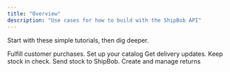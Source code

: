 ```yaml
---
title: "Overview"
description: "Use cases for how to build with the ShipBob API"
---
```


Start with these simple tutorials, then dig deeper.

<CardGroup cols={2}>
  <Card title="Create Orders" icon="bolt" href="/guides/orders">
    Fulfill customer purchases.
  </Card>

  <Card title="Manage Products" icon="chart-mixed" href="/guides/products">
    Set up your catalog
  </Card>

  <Card title="Track Shipments" icon="browser" href="/guides/tracking">
    Get delivery updates.
  </Card>

  <Card title="Sync Inventory" icon="browser" href="/guides/inventory">
    Keep stock in check.
  </Card>

  <Card title="Receive Inventory" icon="browser" href="/guides/inbound">
    Send stock to ShipBob.
  </Card>

  <Card title="Returns" icon="sparkles" href="/guides/returns">
    Create and manage returns
  </Card>
</CardGroup>